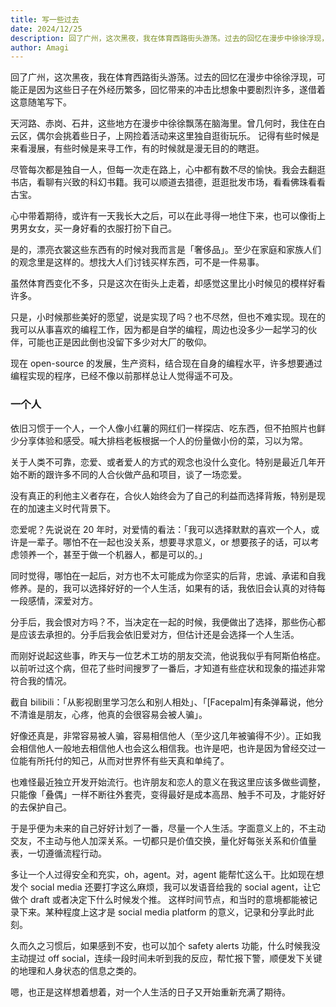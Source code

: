 ```yaml
---
title: 写一些过去
date: 2024/12/25
description: 回了广州，这次黑夜，我在体育西路街头游荡。过去的回忆在漫步中徐徐浮现，可能正是因为这些日子在外经历繁多，回忆带来的冲击比想象中要剧烈许多，遂借着这意随笔写下。
author: Amagi
---
```


回了广州，这次黑夜，我在体育西路街头游荡。过去的回忆在漫步中徐徐浮现，可能正是因为这些日子在外经历繁多，回忆带来的冲击比想象中要剧烈许多，遂借着这意随笔写下。

天河路、赤岗、石井，这些地方在漫步中徐徐飘荡在脑海里。曾几何时，我住在白云区，偶尔会挑着些日子，上网捡着活动来这里独自逛街玩乐。
记得有些时候是来看漫展，有些时候是来寻工作，有的时候就是漫无目的的瞎逛。

尽管每次都是独自一人，但每一次走在路上，心中都有数不尽的愉快。我会去翻逛书店，看聊有兴致的科幻书籍。我可以顺道去猎德，逛逛批发市场，看看佛珠看看古宝。

心中带着期待，或许有一天我长大之后，可以在此寻得一地住下来，也可以像街上男男女女，买一身好看的衣服打扮下自己。

是的，漂亮衣裳这些东西有的时候对我而言是「奢侈品」。至少在家庭和家族人们的观念里是这样的。想找大人们讨钱买样东西，可不是一件易事。

虽然体育西变化不多，只是这次在街头上走着，却感觉这里比小时候见的模样好看许多。

只是，小时候那些美好的愿望，说是实现了吗？也不尽然，但也不难实现。现在的我可以从事喜欢的编程工作，因为都是自学的编程，周边也没多少一起学习的伙伴，可能也正是因此倒也没留下多少对大厂的敬仰。

现在 open-source 的发展，生产资料，结合现在自身的编程水平，许多想要通过编程实现的程序，已经不像以前那样总让人觉得遥不可及。

### 一个人

依旧习惯于一个人，一个人像小红薯的网红们一样探店、吃东西，但不拍照片也鲜少分享体验和感受。喊大排档老板根据一个人的份量做小份的菜，习以为常。

关于人类不可靠，恋爱、或者爱人的方式的观念也没什么变化。特别是最近几年开始不断的跟许多不同的人合伙做产品和项目，谈了一场恋爱。

没有真正的利他主义者存在，合伙人始终会为了自己的利益而选择背叛，特别是现在的加速主义时代背景下。

恋爱呢？先说说在 20 年时，对爱情的看法：「我可以选择默默的喜欢一个人，或许是一辈子。哪怕不在一起也没关系，想要寻求意义，or 想要孩子的话，可以考虑领养一个，甚至于做一个机器人，都是可以的。」

同时觉得，哪怕在一起后，对方也不太可能成为你坚实的后背，忠诚、承诺和自我修养。是的，我可以选择好好的一个人生活，如果有的话，我依旧会认真的对待每一段感情，深爱对方。

分手后，我会恨对方吗？不，当决定在一起的时候，我便做出了选择，那些伤心都是应该去承担的。分手后我会依旧爱对方，但估计还是会选择一个人生活。

而刚好说起这些事，昨天与一位艺术工坊的朋友交流，他说我似乎有阿斯伯格症。以前听过这个病，但花了些时间搜罗了一番后，才知道有些症状和现象的描述非常符合我的情况。

截自 bilibili：「从影视剧里学习怎么和别人相处」、「[Facepalm]有条弹幕说，他分不清谁是朋友，心疼，他真的会很容易会被人骗」。

好像还真是，非常容易被人骗，容易相信他人（至少这几年被骗得不少）。正如我会相信他人一般地去相信他人也会这么相信我。也许是吧，也许是因为曾经交过一位能有所托付的知己，从而对世界怀有些天真和单纯了。

也难怪最近独立开发开始流行。也许朋友和恋人的意义在我这里应该多做些调整，只能像「叠偶」一样不断往外套壳，变得最好是成本高昂、触手不可及，才能好好的去保护自己。

于是乎便为未来的自己好好计划了一番，尽量一个人生活。字面意义上的，不主动交友，不主动与他人加深关系。一切都只是价值交换，量化好每张关系和价值量表，一切遵循流程行动。

多让一个人过得安全和充实，oh，agent。对，agent 能帮忙这么干。比如现在想发个 social media 还要打字这么麻烦，我可以发语音给我的 social agent，让它做个 draft 或者决定下什么时候发个推。
这样时间节点，和当时的意境都能被记录下来。某种程度上这才是 social media platform 的意义，记录和分享此时此刻。

久而久之习惯后，如果感到不安，也可以加个 safety alerts 功能，什么时候我没主动提过 off social，连续一段时间未听到我的反应，帮忙报下警，顺便发下关键的地理和人身状态的信息之类的。

嗯，也正是这样想着想着，对一个人生活的日子又开始重新充满了期待。


